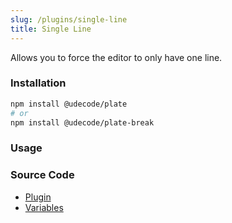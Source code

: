 ```yaml
---
slug: /plugins/single-line
title: Single Line
---
```


Allows you to force the editor to only have one line.

### Installation

```bash npm2yarn
npm install @udecode/plate
# or
npm install @udecode/plate-break
```

### Usage


<SingleLineSandpack />

### Source Code

- [Plugin](https://github.com/udecode/plate/blob/main/packages/editor/break/src/single-line/createSingleLinePlugin.ts)
- [Variables](https://github.com/udecode/plate/blob/main/examples/docusaurus/src/live/live.tsx)
